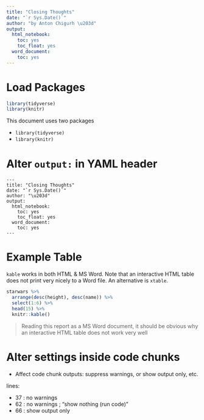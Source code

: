```yaml
---
title: "Closing Thoughts"
date: "`r Sys.Date()`"
author: "by Anton Chigurh \u203d"
output: 
  html_notebook: 
    toc: yes
    toc_float: yes
  word_document:
    toc: yes  
---
```


# Load Packages

```r
library(tidyverse)
library(knitr)
```

This document uses two packages

- `library(tidyverse)`
- `library(knitr)`

# Alter `output:` in YAML header 

```
---
title: "Closing Thoughts"
date: "`r Sys.Date()`"
author: "\u203d"
output: 
  html_notebook: 
    toc: yes
    toc_float: yes
  word_document:
    toc: yes  
---
```

# Example Table 

`kable` works in both HTML & MS Word.  Note that an interactive HTML table does not print very nicely to a Word file.  An alternative is `xtable`.


```r
starwars %>% 
  arrange(desc(height), desc(name)) %>% 
  select(1:6) %>% 
  head(15) %>% 
  knitr::kable()
```

> Reading this report as a MS Word document, it should be obvious why an interactive HTML table does not work very well

# Alter settings inside code chunks

- Affect code chunk outputs:  suppress warnings, or show output only, etc.

lines:

- 37 : no warnings
- 62 : no warnings ; "show nothing (run code)"
- 66 : show output only